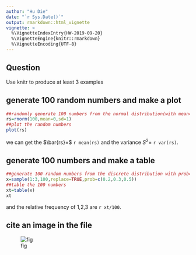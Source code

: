 ```yaml
---
author: "Hu Die"
date: "`r Sys.Date()`"
output: rmarkdown::html_vignette
vignette: >
  %\VignetteIndexEntry{HW-2019-09-20}
  %\VignetteEngine{knitr::rmarkdown}
  %\VignetteEncoding{UTF-8}
---
```


## Question
Use knitr to produce at least 3 examples

## generate 100 random numbers and make a plot
```r
##randomly generate 100 numbers from the normal distribution(with mean=0,sd=1)
rs=rnorm(100,mean=0,sd=1)
##plot the random numbers
plot(rs)
```

we can get the $\bar{rs}=$ `r mean(rs)` and the variance $S^2=$ `r var(rs)`.

## generate 100 numbers and make a table
```r
##generate 100 random numbers from the discrete distribution with prob=c(0.2,0.3,0.5)
x=sample(1:3,100,replace=TRUE,prob=c(0.2,0.3,0.5))
##table the 100 numbers
xt=table(x)
xt
```

and the relative frequency of 1,2,3 are `r xt/100`.

## cite an image in the file
![fig](0920image.PNG)


